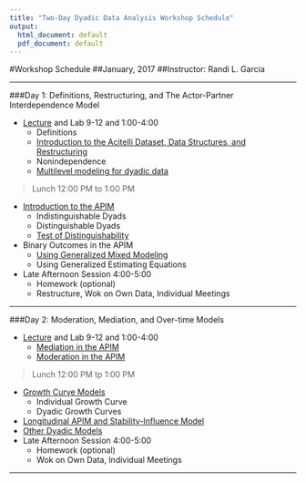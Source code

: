```yaml
---
title: "Two-Day Dyadic Data Analysis Workshop Schedule"
output:
  html_document: default
  pdf_document: default
---
```


#Workshop Schedule 
##January, 2017
##Instructor: Randi L. Garcia

***

###Day 1:  Definitions, Restructuring, and The Actor-Partner Interdependence Model  

  + [Lecture](Day 1 Slides.pdf) and Lab 9-12 and 1:00-4:00  
    - Definitions  
    - [Introduction to the Acitelli Dataset, Data Structures, and Restructuring](Day_1-Data_Restructuring.html)  
    - Nonindependence  
    - [Multilevel modeling for dyadic data](Day_1-MLM_for_Dyadic_Data.html)  
    
> Lunch 12:00 PM to 1:00 PM  

  - [Introduction to the APIM](Day_1-Actor-Partner_Interdependence_Model.html)   
    - Indistinguishable Dyads  
    - Distinguishable Dyads  
    - [Test of Distinguishability](Day_1-Test_for_Distinguishability.html)  
  - Binary Outcomes in the APIM
    - [Using Generalized Mixed Modeling](Day_1-Generalized_Linear_Mixed_Models.html)
    - Using Generalized Estimating Equations  
  + Late Afternoon Session 4:00-5:00  
    - Homework (optional)  
    - Restructure, Wok on Own Data, Individual Meetings  

***

###Day 2: Moderation, Mediation, and Over-time Models  

  + [Lecture](Day 2 Slides.pdf) and Lab 9-12 and 1:00-4:00  
    - [Mediation in the APIM](Day_2-Mediation_in_the_APIM.html)  
    - [Moderation in the APIM](Day_2-Moderation_in_the_APIM.html) 
  
> Lunch 12:00 PM tp 1:00 PM  
  
  - [Growth Curve Models](Day_2-Growth_Curve_Modeling.html) 
    - Individual Growth Curve  
    - Dyadic Growth Curves  
  - [Longitudinal APIM and Stability-Influence Model](Day_2-Stability-Influence_Model.html)  
  - [Other Dyadic Models](Day_2-Common_Fate_Model.html)   
  + Late Afternoon Session 4:00-5:00  
    - Homework (optional)  
    - Wok on Own Data, Individual Meetings  
    
***

